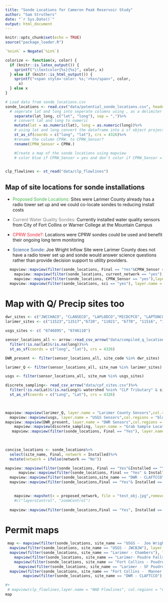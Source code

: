 ```yaml
---
title: "Sonde Locations for Cameron Peak Reservoir Study"
author: "Sam Struthers"
date: "`r Sys.Date()`"
output: html_document
---
```


```r
knitr::opts_chunk$set(echo = TRUE)
source("package_loader.R")

`%nin%` = Negate(`%in%`)

colorize <- function(x, color) {
  if (knitr::is_latex_output()) {
    sprintf("\\textcolor{%s}{%s}", color, x)
  } else if (knitr::is_html_output()) {
    sprintf("<span style='color: %s;'>%s</span>", color,
      x)
  } else x
}

# Load data from sonde_locations.csv 
sonde_locations <- read.csv("data/potential_sonde_locations.csv", header = TRUE)%>%
  # seperate lat and long into seperate columns using , as a delimiter
    separate(lat_long, c("lat", "long"), sep = ",")%>%
    # convert lat and long to numeric
    mutate(lat = as.numeric(lat), long = as.numeric(long))%>%
    # using lat and long convert the dataframe into a sf object projected to crs 4326
    st_as_sf(coords = c("long", "lat"), crs = 4326)%>%
    #rename the column CPRW. to CPRW_Sensor?
    rename(CPRW_Sensor = CPRW.)

    #Create a map of the sonde locations using mapview
    # color blue if CPRW_Sensor = yes and don't color if CPRW_Sensor = no
    

clp_flowlines <- st_read("data/clp_flowlines")

```

## Map of site locations for sonde installations

-   [Proposed Sonde Locations:]{style="color:#43B54C"} Sites were Larimer County already has a radio tower set up and we could co-locate sondes to reducing install costs

-   [Current Water Quality Sondes:]{style="color:#808080"} Currently installed water quality sensors from City of Fort Collins or Warner College at the Mountain Campus

-   [CPRW Sonde?:]{style="color:#EE2939"} Locations were CPRW sondes could be used and benefit their ongoing long term monitoring

-   [Science Sonde:]{style="color:#2E5895"} Joe Wright Inflow Site were Larimer County does not have a radio tower set up and sonde would answer science questions rather than provide decision support to utility providers.

```r

  mapview::mapview(filter(sonde_locations, Final == "Yes"&CPRW_Sensor == "no"&sci == "no"), layer.name = "Proposed Sonde Locations",col.regions = "#43B54C", cex = 8)+
    mapview::mapview(filter(sonde_locations, current_network == "yes"), layer.name = "Current WQ Sensors",col.regions = "#808080", cex = 6)+
    mapview::mapview(filter(sonde_locations, CPRW_Sensor == "yes"),layer.name = "CPRW Sonde?", col.regions = "#EE2939", cex = 8)+
  mapview::mapview(filter(sonde_locations, sci == "yes"), layer.name = "Science Sonde",col.regions = "#2E5895", cex = 8)
```

# Map with Q/ Precip sites too

```r

dwr_sites <- c("JWCCHACO", "CLANSECO", "LAPLODCO","MICDCPCO", "LAPTUNCO", "GRNDRDCO")
larimer_sites <- c("11523","11517","6720", "11021", "6770", "11516", "11515", "11004", "11514", "11525", "11527","11530", "11531", "11528","11518")

usgs_sites <- c( "6746095", "6746110")

sensor_locations_all <- arrow::read_csv_arrow("data/compiled_q_locations.csv")%>%
  filter(!is.na(lat)&!is.na(long))%>%
  st_as_sf(coords = c("long", "lat"), crs = 4326)

DWR_present <- filter(sensor_locations_all, site_code %in% dwr_sites)

larimer_Q <- filter(sensor_locations_all, site_num %in% larimer_sites)

usgs <- filter(sensor_locations_all, site_num %in% usgs_sites)

discrete_sampling<- read_csv_arrow("data/cpf_sites.csv")%>%
  filter(!is.na(Lat)&!is.na(Long)& watershed %nin% "CLP Tributary" & site_code %nin% c("ARCH","LEGC", "ELC",  "TIMB"))%>%
  st_as_sf(coords = c("Long", "Lat"), crs = 4326)


 
mapview::mapview(larimer_Q, layer.name = "Larimer County Sensors",col.regions = "red", cex = 5)+
  mapview::mapview(usgs, layer.name = "USGS Sensors",col.regions = "blue", cex = 5)+
mapview::mapview(DWR_present, layer.name = "DWR Sensors",col.regions = "orange", cex = 5)+
    mapview::mapview(discrete_sampling, layer.name = "Grab Sample Locations", col.regions = "purple", cex = 5)+
   mapview::mapview(filter(sonde_locations, Final == "Yes"), layer.name = "Proposed Sonde Locations",col.regions = "#43B54C", cex = 8)
  
  
```



```r

concise_locations <- sonde_locations%>%
  select(site_name, Final, network = Installed)%>%
  mutate(network = ifelse(network == "No"))

mapview::mapview(filter(sonde_locations, Final == "Yes"&Installed == "Yes"), layer.name = "Current ROSS Network",col.regions = "#43B54C", cex = 8)+
      mapview::mapview(filter(sonde_locations, Final == "Yes" & Installed == "FCGOV"), layer.name = "Current Upper WQ Network",col.regions = "red", cex = 8)+
  mapview::mapview(filter(sonde_locations,site_name == "DWR - CLAFTCCO"), layer.name = " CLAFTCCO Co-location Site",col.regions = "purple", cex = 8)+
  mapview::mapview(filter(sonde_locations,Final == "Yes"& Installed == "No" &site_name != "DWR - CLAFTCCO"), layer.name = "Proposed Upper WQ Network",col.regions = "blue", cex = 8)
   

    mapview::mapshot(x = proposed_network, file = "test_obj.jpg",remove_controls = NULL )
    #c("layersControl", "zoomControl")
    
  mapview::mapview(filter(sonde_locations,Final == "Yes", Installed == "FCGOV"), layer.name = "Current Upper Network",col.regions = "red", cex = 6)


```

# Permit maps

```r

 map <- mapview(filter(sonde_locations, site_name == "USGS -  Joe Wright Res inflow"), layer.name = "Proposed JOEI",col.regions = "blue", cex = 8)+
  mapview(filter(sonde_locations, site_name == "USGS - JWCBJW"), layer.name = "Proposed JOEO",col.regions = "green4", cex = 8)+
  mapview(filter(sonde_locations, site_name == "Larimer - Chambers"), layer.name = "Proposed CHD",col.regions = "red", cex = 8)+
    mapview(filter(sonde_locations, site_name == "Larimer- Poudre Falls"), layer.name = "Proposed PFAL",col.regions = "grey", cex = 8)+
    mapview(filter(sonde_locations, site_name == "Fort Collins - Poudre Below Rustic"), layer.name = "Fort Collins: PBR",col.regions = "purple4", cex = 8)+
      mapview(filter(sonde_locations, site_name == "Larimer - SF Poudre at Pingree Park Road"), layer.name = "Proposed SFM",col.regions = "orange3", cex = 8)+
  mapview(filter(sonde_locations, site_name == "Fort Collins -  Manner's Bridge"), layer.name = "Fort Collins: Manner's Bridge",col.regions = "red", cex = 8, alpha.regions = 1)+
        mapview(filter(sonde_locations, site_name == "DWR - CLAFTCCO"), layer.name = "Proposed PBD",col.regions = "purple1", cex = 8)

#+
 # mapview(clp_flowlines,layer.name = "NHD Flowlines", col.regions = "#ADD8E6")
map


```


